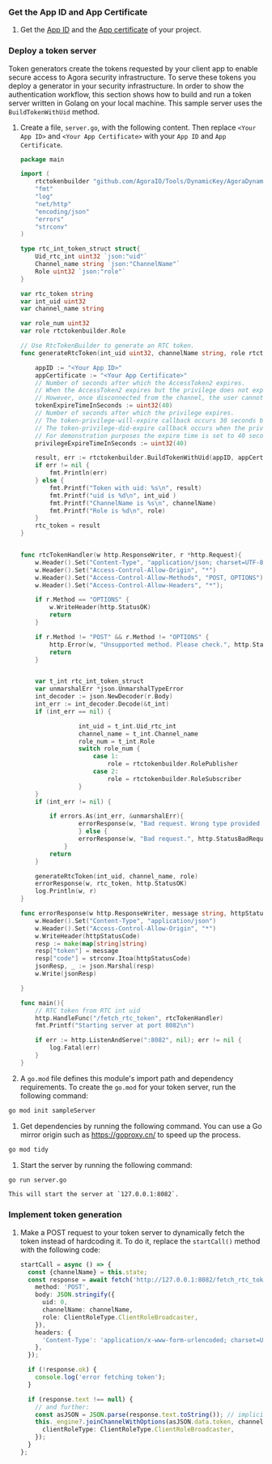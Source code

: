 <PlatformWrapper platform="react-native">

### **Get the App ID and App Certificate**

1.  Get the [App ID](../reference/manage-agora-account#get-the-app-id) and the [App certificate](../reference/manage-agora-account#get-the-app-certificate) of your <Vg k="COMPANY" /> project.

### **Deploy a token server**

  Token generators create the tokens requested by your client app to enable secure access to Agora security infrastructure. To serve these tokens you deploy a generator in your security infrastructure. In order to show the authentication workflow, this section shows how to build and run a token server written in Golang on your local machine. This sample server uses the `BuildTokenWithUid` method.

1.  Create a file, `server.go`, with the following content. Then replace `<Your App ID>` and `<Your App Certificate>` with your `App ID` and `App Certificate`.

    ```go 
    package main

    import (
        rtctokenbuilder "github.com/AgoraIO/Tools/DynamicKey/AgoraDynamicKey/go/src/rtctokenbuilder2"
        "fmt"
        "log"
        "net/http"
        "encoding/json"
        "errors"
        "strconv"
    )

    type rtc_int_token_struct struct{
        Uid_rtc_int uint32 `json:"uid"`
        Channel_name string `json:"ChannelName"`
        Role uint32 `json:"role"`
    }

    var rtc_token string
    var int_uid uint32
    var channel_name string

    var role_num uint32
    var role rtctokenbuilder.Role

    // Use RtcTokenBuilder to generate an RTC token.
    func generateRtcToken(int_uid uint32, channelName string, role rtctokenbuilder.Role){

        appID := "<Your App ID>"
        appCertificate := "<Your App Certificate>"
        // Number of seconds after which the AccessToken2 expires.
        // When the AccessToken2 expires but the privilege does not expire, the user remains in the channel and can continue to publish streams. No callback is triggered from the SDK.
        // However, once disconnected from the channel, the user cannot rejoin the channel with that token. Ensure the AccessToken2 does not expire before the privileges.
        tokenExpireTimeInSeconds := uint32(40)
        // Number of seconds after which the privilege expires.
        // The token-privilege-will-expire callback occurs 30 seconds before the privilege expires.
        // The token-privilege-did-expire callback occurs when the privilege expires.
        // For demonstration purposes the expire time is set to 40 seconds. This shows you the automatic token renew actions of the client.
        privilegeExpireTimeInSeconds := uint32(40)

        result, err := rtctokenbuilder.BuildTokenWithUid(appID, appCertificate, channelName, int_uid, role, tokenExpireTimeInSeconds, privilegeExpireTimeInSeconds)
        if err != nil {
            fmt.Println(err)
        } else {
            fmt.Printf("Token with uid: %s\n", result)
            fmt.Printf("uid is %d\n", int_uid )
            fmt.Printf("ChannelName is %s\n", channelName)
            fmt.Printf("Role is %d\n", role)
        }
        rtc_token = result
    }


    func rtcTokenHandler(w http.ResponseWriter, r *http.Request){
        w.Header().Set("Content-Type", "application/json; charset=UTF-8")
        w.Header().Set("Access-Control-Allow-Origin", "*")
        w.Header().Set("Access-Control-Allow-Methods", "POST, OPTIONS");
        w.Header().Set("Access-Control-Allow-Headers", "*");

        if r.Method == "OPTIONS" {
            w.WriteHeader(http.StatusOK)
            return
        }

        if r.Method != "POST" && r.Method != "OPTIONS" {
            http.Error(w, "Unsupported method. Please check.", http.StatusNotFound)
            return
        }


        var t_int rtc_int_token_struct
        var unmarshalErr *json.UnmarshalTypeError
        int_decoder := json.NewDecoder(r.Body)
        int_err := int_decoder.Decode(&t_int)
        if (int_err == nil) {

                    int_uid = t_int.Uid_rtc_int
                    channel_name = t_int.Channel_name
                    role_num = t_int.Role
                    switch role_num {
                        case 1:
                            role = rtctokenbuilder.RolePublisher
                        case 2:
                            role = rtctokenbuilder.RoleSubscriber
                    }
        }
        if (int_err != nil) {

            if errors.As(int_err, &unmarshalErr){
                    errorResponse(w, "Bad request. Wrong type provided for field " + unmarshalErr.Value  + unmarshalErr.Field + unmarshalErr.Struct, http.StatusBadRequest)
                    } else {
                    errorResponse(w, "Bad request.", http.StatusBadRequest)
                }
            return
        }

        generateRtcToken(int_uid, channel_name, role)
        errorResponse(w, rtc_token, http.StatusOK)
        log.Println(w, r)
    }

    func errorResponse(w http.ResponseWriter, message string, httpStatusCode int){
        w.Header().Set("Content-Type", "application/json")
        w.Header().Set("Access-Control-Allow-Origin", "*")
        w.WriteHeader(httpStatusCode)
        resp := make(map[string]string)
        resp["token"] = message
        resp["code"] = strconv.Itoa(httpStatusCode)
        jsonResp, _ := json.Marshal(resp)
        w.Write(jsonResp)

    }

    func main(){
        // RTC token from RTC int uid
        http.HandleFunc("/fetch_rtc_token", rtcTokenHandler)
        fmt.Printf("Starting server at port 8082\n")

        if err := http.ListenAndServe(":8082", nil); err != nil {
            log.Fatal(err)
        }
    }
    ```

1.  A `go.mod` file defines this module's import path and dependency requirements. To create the `go.mod` for your token server, run the following command:

  ```bash
  go mod init sampleServer
  ```

1.  Get dependencies by running the following command. You can use a Go mirror origin such as https://goproxy.cn/ to speed up the process.

  ```bash
  go mod tidy
  ```

1.  Start the server by running the following command:

  ```bash
  go run server.go
  ```

    This will start the server at `127.0.0.1:8082`.

### **Implement token generation**

1.  Make a POST request to your token server to dynamically fetch the token instead of hardcoding it. To do it, replace the `startCall()` method with the following code:

    ``` typescript
    startCall = async () => {
      const {channelName} = this.state;
      const response = await fetch('http://127.0.0.1:8082/fetch_rtc_token', {
        method: 'POST',
        body: JSON.stringify({
          uid: 0,
          channelName: channelName,
          role: ClientRoleType.ClientRoleBroadcaster,
        }),
        headers: {
          'Content-Type': 'application/x-www-form-urlencoded; charset=UTF-8',
        },
      });

      if (!response.ok) {
        console.log('error fetching token');
      }

      if (response.text !== null) {
        // and further:
        const asJSON = JSON.parse(response.text.toString()); // implicitly 'any', make sure to verify type on runtime.
        this._engine?.joinChannelWithOptions(asJSON.data.token, channelName, 0, {
          clientRoleType: ClientRoleType.ClientRoleBroadcaster,
        });
      }
    };
    ```

</PlatformWrapper>